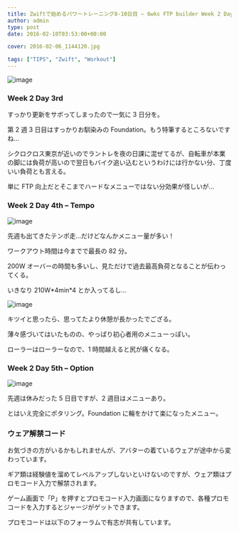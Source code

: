 ---
title: Zwiftで始めるパワートレーニング8-10日目 – 6wks FTP builder Week 2 Day 3-5
author: admin
type: post
date: 2016-02-10T03:53:00+00:00

cover: 2016-02-06_1144120.jpg

tags: ["TIPS", "Zwift", "Workout"]
---

![image](./2016-02-06_1144120.jpg)

### Week 2 Day 3rd

すっかり更新をサボってしまったので一気に 3 日分を。

第 2 週 3 日目はすっかりお馴染みの Foundation。もう特筆するところないですね…

シクロクロス東京が近いのでラントレを夜の日課に混ぜてるが、自転車が本業の脚には負荷が高いので翌日もバイク追い込むというわけには行かない分、丁度いい負荷とも言える。

単に FTP 向上だとそこまでハードなメニューではない分効果が怪しいが…

### Week 2 Day 4th &#8211; Tempo

![image](./2016-02-09_1906350.jpg)

先週も出てきたテンポ走…だけどなんかメニュー量が多い！

ワークアウト時間は今までで最長の 82 分。

200W オーバーの時間も多いし、見ただけで過去最高負荷となることが伝わってくる。

いきなり 210W\*4min\*4 とか入ってるし…

![image](./2016-02-09_1922071.jpg)

キツイと思ったら、思ってたより休憩が長かったでござる。

薄々感づいてはいたものの、やっぱり初心者用のメニューっぽい。

ローラーはローラーなので、1 時間越えると尻が痛くなる。

### Week 2 Day 5th &#8211; Option

![image](./2016-02-10_2000330.jpg)

先週は休みだった 5 日目ですが、2 週目はメニューあり。

とはいえ完全にポタリング。Foundation に輪をかけて楽になったメニュー。

### ウェア解禁コード

お気づきの方がいるかもしれませんが、アバターの着ているウェアが途中から変わっています。

ギア類は経験値を溜めてレベルアップしないといけないのですが、ウェア類はプロモコード入力で解禁されます。

ゲーム画面で「P」を押すとプロモコード入力画面になりますので、各種プロモコードを入力するとジャージがゲットできます。

プロモコードは以下のフォーラムで有志が共有しています。

<LinkBox url="http://www.titaniumgeek.com/cycling/zwift-promo-code-2/" />

<LinkBox isAmazonLink url="https://www.amazon.co.jp/dp/4583103778/" />
